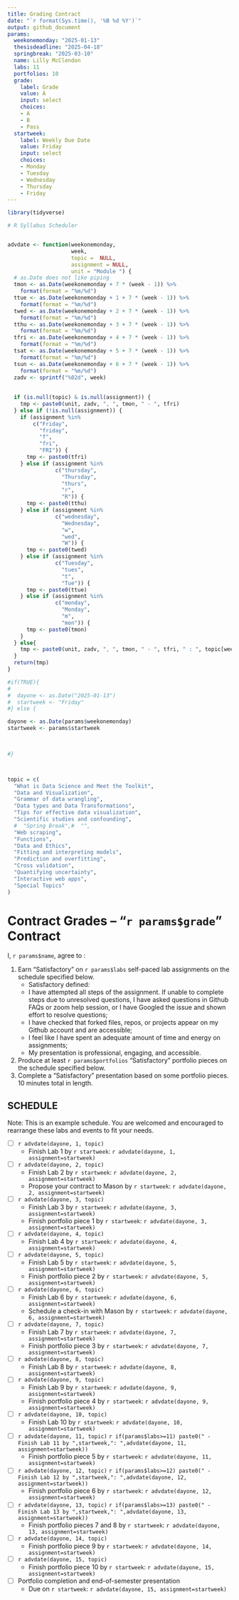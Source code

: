 ```yaml
---
title: Grading Contract
date: "`r format(Sys.time(), '%B %d %Y')`"
output: github_document
params:
  weekonemonday: "2025-01-13"
  thesisdeadline: "2025-04-18"
  springbreak: "2025-03-10"
  name: Lilly McClendon
  labs: 11
  portfolios: 10
  grade:
    label: Grade
    value: A
    input: select
    choices:
    - A
    - B
    - Pass
  startweek:
    label: Weekly Due Date
    value: Friday
    input: select
    choices:
    - Monday
    - Tuesday
    - Wednesday
    - Thursday
    - Friday
---
```


```r

library(tidyverse)

# R Syllabus Scheduler


advdate <- function(weekonemonday,
                    week,
                    topic =  NULL,
                    assignment = NULL,
                    unit = "Module ") {
  # as.Date does not like piping
  tmon <- as.Date(weekonemonday + 7 * (week - 1)) %>% 
    format(format = "%m/%d")
  ttue <- as.Date(weekonemonday + 1 + 7 * (week - 1)) %>%
    format(format = "%m/%d")
  twed <- as.Date(weekonemonday + 2 + 7 * (week - 1)) %>%
    format(format = "%m/%d")
  tthu <- as.Date(weekonemonday + 3 + 7 * (week - 1)) %>%
    format(format = "%m/%d")
  tfri <- as.Date(weekonemonday + 4 + 7 * (week - 1)) %>%
    format(format = "%m/%d")
  tsat <- as.Date(weekonemonday + 5 + 7 * (week - 1)) %>%
    format(format = "%m/%d")
  tsun <- as.Date(weekonemonday + 6 + 7 * (week - 1)) %>%
    format(format = "%m/%d")
  zadv <- sprintf("%02d", week)
  
  
  if (is.null(topic) & is.null(assignment)) {
    tmp <- paste0(unit, zadv, ", ", tmon, " - ", tfri)
  } else if (!is.null(assignment)) {
    if (assignment %in%
        c("Friday",
          "friday",
          "f",
          "fri",
          "FRI")) {
      tmp <- paste0(tfri)
    } else if (assignment %in%
               c("thursday",
                 "Thursday",
                 "thurs",
                 "r",
                 "R")) {
      tmp <- paste0(tthu)
    } else if (assignment %in%
               c("wednesday",
                 "Wednesday",
                 "w",
                 "wed",
                 "W")) {
      tmp <- paste0(twed)
    } else if (assignment %in%
               c("Tuesday",
                 "tues",
                 "t",
                 "Tue")) {
      tmp <- paste0(ttue)
    } else if (assignment %in%
               c("monday",
                 "Monday",
                 "m",
                 "mon")) {
      tmp <- paste0(tmon)
    }
  } else{
    tmp <- paste0(unit, zadv, ", ", tmon, " - ", tfri, " : ", topic[week])
  }
  return(tmp)
}

#if(TRUE){
#  
#  dayone <- as.Date("2025-01-13")
#  startweek <- "Friday"
#} else {

dayone <- as.Date(params$weekonemonday)
startweek <- params$startweek


  
#}



topic = c(
  "What is Data Science and Meet the Toolkit",
  "Data and Visualization",
  "Grammar of data wrangling",
  "Data types and Data Transformations",
  "Tips for effective data visualization",
  "Scientific studies and confounding",
  #  "Spring Break",#  "",
  "Web scraping",
  "Functions",
  "Data and Ethics",
  "Fitting and interpreting models",
  "Prediction and overfitting",
  "Cross validation",
  "Quantifying uncertainty",
  "Interactive web apps",
  "Special Topics"
)

```

<!-- This contract is adapted from Annie Somerville's contract https://github.com/anniehsom -->



# Contract Grades – “`r params$grade`” Contract

I, `r params$name`, agree to :

1) Earn “Satisfactory” on `r params$labs` self-paced lab assignments on the schedule specified below.
	-  Satisfactory defined:
  	-  I have attempted all steps of the assignment. If unable to complete steps due to unresolved questions, I have asked questions in Github FAQs or zoom help session, or I have Googled the issue and shown effort to resolve questions;
  	-  I have checked that forked files, repos, or projects appear on my Github account and are accessible;
  	-  I feel like I have spent an adequate amount of time and energy on assignments; 
  	-  My presentation is professional, engaging, and accessible.
2) Produce at least `r params$portfolios` “Satisfactory” portfolio pieces on the schedule specified below.
3) Complete a “Satisfactory” presentation based on some portfolio pieces. 10 minutes total in length.



## SCHEDULE

Note: This is an example schedule. You are welcomed and encouraged to rearrange these labs and events to fit your needs.

- [ ] `r advdate(dayone, 1, topic)`
  - Finish Lab 1 by `r startweek`:  `r advdate(dayone, 1, assignment=startweek)`
- [ ] `r advdate(dayone, 2, topic)`
  - Finish Lab 2 by `r startweek`:  `r advdate(dayone, 2, assignment=startweek)`
  - Propose your contract to Mason by `r startweek`:  `r advdate(dayone, 2, assignment=startweek)`
- [ ]  `r advdate(dayone, 3, topic)`
  - Finish Lab 3  by `r startweek`:  `r advdate(dayone, 3, assignment=startweek)`
  - Finish portfolio piece 1 by `r startweek`:  `r advdate(dayone, 3, assignment=startweek)`
- [ ] `r advdate(dayone, 4, topic)`
  - Finish Lab 4  by `r startweek`:  `r advdate(dayone, 4, assignment=startweek)`
- [ ] `r advdate(dayone, 5, topic)`
  - Finish Lab 5  by `r startweek`:  `r advdate(dayone, 5, assignment=startweek)`
  - Finish portfolio piece 2 by `r startweek`:  `r advdate(dayone, 5, assignment=startweek)`
- [ ] `r advdate(dayone, 6, topic)`
  - Finish Lab 6 by `r startweek`:  `r advdate(dayone, 6, assignment=startweek)`
  - Schedule a check-in with Mason by `r startweek`:  `r advdate(dayone, 6, assignment=startweek)`
- [ ] `r advdate(dayone, 7, topic)`
  - Finish Lab 7 by `r startweek`:  `r advdate(dayone, 7, assignment=startweek)`
  - Finish portfolio piece 3 by `r startweek`:  `r advdate(dayone, 7, assignment=startweek)`
- [ ] `r advdate(dayone, 8, topic)`
  - Finish Lab 8 by `r startweek`:  `r advdate(dayone, 8, assignment=startweek)`
- [ ] `r advdate(dayone, 9, topic)`
  - Finish Lab 9 by `r startweek`:  `r advdate(dayone, 9, assignment=startweek)`
  - Finish portfolio piece 4 by `r startweek`:  `r advdate(dayone, 9, assignment=startweek)`
- [ ] `r advdate(dayone, 10, topic)`
  - Finish Lab 10 by `r startweek`:  `r advdate(dayone, 10, assignment=startweek)`
- [ ] `r advdate(dayone, 11, topic)`
  `r if(params$labs>=11) paste0(" - Finish Lab 11 by ",startweek,": ",advdate(dayone, 11, assignment=startweek))`
  - Finish portfolio piece 5 by `r startweek`:  `r advdate(dayone, 11, assignment=startweek)`
- [ ] `r advdate(dayone, 12, topic)`
  `r if(params$labs>=12) paste0(" - Finish Lab 12 by ",startweek,": ",advdate(dayone, 12, assignment=startweek))`
  - Finish portfolio piece 6 by `r startweek`:  `r advdate(dayone, 12, assignment=startweek)`
- [ ] `r advdate(dayone, 13, topic)`
  `r if(params$labs>=13) paste0(" - Finish Lab 13 by ",startweek,": ",advdate(dayone, 13, assignment=startweek))`
  - Finish portfolio pieces 7 and 8 by `r startweek`:  `r advdate(dayone, 13, assignment=startweek)`
- [ ] `r advdate(dayone, 14, topic)`
  - Finish portfolio piece 9 by `r startweek`:  `r advdate(dayone, 14, assignment=startweek)`
- [ ] `r advdate(dayone, 15, topic)`
  - Finish portfolio piece 10 by `r startweek`:  `r advdate(dayone, 15, assignment=startweek)`
- [ ] Portfolio completion and end-of-semester presentation
  - Due on `r startweek`: `r advdate(dayone, 15, assignment=startweek)`

